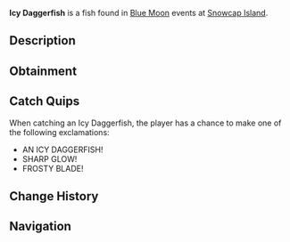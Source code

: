 {{FishInfobox
|image          = Icy Daggerfish.png
|rarity         = Legendary
|sea            = First Sea
|location       = [[Blue Moon - First Sea]]
|sublocation    = 
|sources        = Fishing Rod
|radar_location = 
|prog_speed     = +20
|xp             = 3100
|weather        = Foggy
|time           = 
|season         = Winter
|bait           = Truffle Worm
|base_weight    = 23.5
|base_value     = 4600
|weight_range   = 15.5
|base_chance    = 60
|base_resil     = 45
}}
'''Icy Daggerfish''' is a {{Rarity|Legendary}} fish found in [[Blue Moon]] events at [[Snowcap Island]].

== Description ==
{{Description|A slender, glowing fish with a sharp, icy form that pierces the dark.|Bestiary Entry}}

== Obtainment ==
{{Description|It flashes within the deep fog.|Bestiary Hint}}
{{Fish Availability|
Blue Moon/First Sea
|top_rods      = 
Flimsy Rod\293570.47\721875;
Krampus's Rod\235085\486034.53;
Training Rod\226704.55\557031.25;
Magma Rod\224174.97\463478.21;
Plastic Rod\206476.95\426887.83;
Leviathan's Fang Rod\159581.74\627899.16;
No-Life Rod\133104.27\541255.81;
Seraphic Rod\133451.73\517222.33;
Heaven's Rod\109746.37\464667.15;
Trident Rod\144752.11\481343.71;
Ethereal Prism Rod\138562.27\514222.87;
Free Spirit Rod\134777.24\464743.61;
Rod Of The Forgotten Fang\125081.57\511584.93;
Challenger's Rod\120930.18\489002.13;
Rod Of The Depths\112653.53\456631.88;
Rod Of The Exalted One\110767.33\444389.07;
Zeus Rod\110584.06\457515.79;
Verdant Shear Rod\108673.48\457788.03;
Blazebringer Rod\104905.93\434023.82;
Depthseeker Rod\99770.57\422893.23;
Avalanche Rod\90073.53\382747.21;
Volcanic Rod\86141.24\356389.3;
Steady Rod\46386.79\124393.34
|recommended   = Training Rod
}}

== Catch Quips ==
When catching an Icy Daggerfish, the player has a chance to make one of the following exclamations:
* AN ICY DAGGERFISH!
* SHARP GLOW!
* FROSTY BLADE!

== Change History ==
{{Change History|{{subst:Current Version}}}}

== Navigation ==
{{Fish Navbox|Blue Moon - First Sea}}